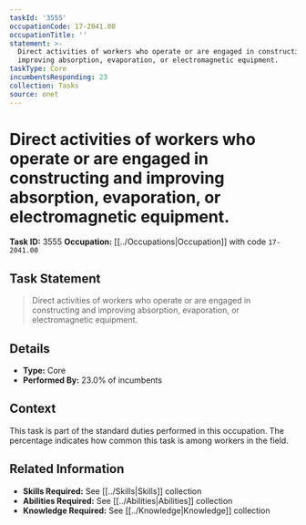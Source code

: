 ```yaml
---
taskId: '3555'
occupationCode: 17-2041.00
occupationTitle: ''
statement: >-
  Direct activities of workers who operate or are engaged in constructing and
  improving absorption, evaporation, or electromagnetic equipment.
taskType: Core
incumbentsResponding: 23
collection: Tasks
source: onet
---
```

# Direct activities of workers who operate or are engaged in constructing and improving absorption, evaporation, or electromagnetic equipment.

**Task ID:** 3555
**Occupation:** [[../Occupations|Occupation]] with code `17-2041.00`

## Task Statement

> Direct activities of workers who operate or are engaged in constructing and improving absorption, evaporation, or electromagnetic equipment.

## Details

- **Type:** Core
- **Performed By:** 23.0% of incumbents

## Context

This task is part of the standard duties performed in this occupation. The percentage indicates how common this task is among workers in the field.

## Related Information

- **Skills Required:** See [[../Skills|Skills]] collection
- **Abilities Required:** See [[../Abilities|Abilities]] collection
- **Knowledge Required:** See [[../Knowledge|Knowledge]] collection

